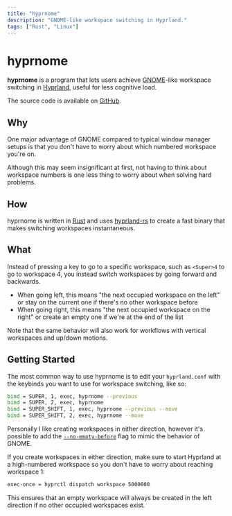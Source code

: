 ```yaml
---
title: "hyprnome"
description: "GNOME-like workspace switching in Hyprland."
tags: ["Rust", "Linux"]
---
```


# hyprnome

**hyprnome** is a program that lets users achieve [GNOME](https://www.gnome.org/)-like workspace switching in [Hyprland](https://hyprland.org/), useful for less cognitive load.

The source code is available on [GitHub](https://github.com/donovanglover/hyprnome).

## Why

One major advantage of GNOME compared to typical window manager setups is that you don't have to worry about which numbered workspace you're on.

Although this may seem insignificant at first, not having to think about workspace numbers is one less thing to worry about when solving hard problems.

## How

hyprnome is written in [Rust](https://doc.rust-lang.org/book/ch00-00-introduction.html) and uses [hyprland-rs](https://github.com/hyprland-community/hyprland-rs) to create a fast binary that makes switching workspaces instantaneous.

## What

Instead of pressing a key to go to a specific workspace, such as `<Super>4` to go to workspace 4, you instead switch workspaces by going forward and backwards.

- When going left, this means "the next occupied workspace on the left" or stay on the current one if there's no other workspace before
- When going right, this means "the next occupied workspace on the right" or create an empty one if we're at the end of the list

Note that the same behavior will also work for workflows with vertical workspaces and up/down motions.

## Getting Started

The most common way to use hyprnome is to edit your `hyprland.conf` with the keybinds you want to use for workspace switching, like so:


```bash
bind = SUPER, 1, exec, hyprnome --previous
bind = SUPER, 2, exec, hyprnome
bind = SUPER_SHIFT, 1, exec, hyprnome --previous --move
bind = SUPER_SHIFT, 2, exec, hyprnome --move
```

Personally I like creating workspaces in either direction, however it's possible to add the [`--no-empty-before`](https://github.com/donovanglover/hyprnome#usage) flag to mimic the behavior of GNOME.

If you create workspaces in either direction, make sure to start Hyprland at a high-numbered workspace so you don't have to worry about reaching workspace 1:

```bash
exec-once = hyprctl dispatch workspace 5000000
```

This ensures that an empty workspace will always be created in the left direction if no other occupied workspaces exist.
